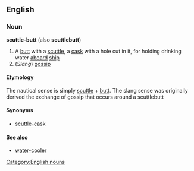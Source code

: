 == English ==
=== Noun ===
[[Category:English nouns]]
'''scuttle-butt''' (also '''scuttlebutt''')
#A [[butt]] with a [[scuttle]], a [[cask]] with a hole cut in it, for holding drinking water [[aboard]] [[ship]]
#(''Slang'') [[gossip]]
==== Etymology ====
The nautical sense is simply [[scuttle]] + [[butt]].  The slang sense was originally derived the exchange of gossip that occurs around a scuttlebutt
==== Synonyms ====
* [[scuttle-cask]]
==== See also ====
* [[water-cooler]]